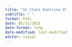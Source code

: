```yaml
---
title: "In Class Exercise 4"
subtitle: " "
format: html
date: 05/31/2025
date-format: long
date-modified: last-modified
editor: visual
---
```

